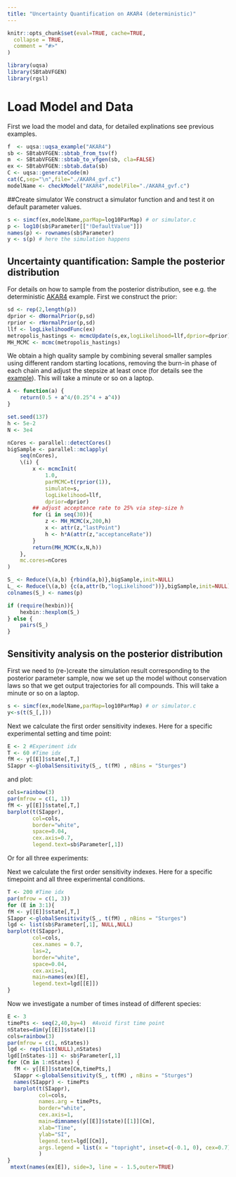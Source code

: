 ```yaml
---
title: "Uncertainty Quantification on AKAR4 (deterministic)"
---
```


```r
knitr::opts_chunk$set(eval=TRUE, cache=TRUE,
  collapse = TRUE,
  comment = "#>"
)
```

```r
library(uqsa)
library(SBtabVFGEN)
library(rgsl)
```

# Load Model and Data

First we load the model and data, for detailed explinations see previous examples.

```r
f  <- uqsa::uqsa_example("AKAR4") 
sb <- SBtabVFGEN::sbtab_from_tsv(f)
m  <- SBtabVFGEN::sbtab_to_vfgen(sb, cla=FALSE)
ex <- SBtabVFGEN::sbtab.data(sb)
C <- uqsa::generateCode(m)
cat(C,sep="\n",file="./AKAR4_gvf.c")
modelName <- checkModel("AKAR4",modelFile="./AKAR4_gvf.c")
```
##Create simulator
We construct a simulator function and and test it on default parameter values.
```r
s <- simcf(ex,modelName,parMap=log10ParMap) # or simulator.c
p <- log10(sb$Parameter[["!DefaultValue"]])
names(p) <- rownames(sb$Parameter)
y <- s(p) # here the simulation happens
```
## Uncertainty quantification: Sample the posterior distribution

For details on how to sample from the posterior distribution, see e.g. the deterministic [AKAR4](sampleAKAR4.html) example. 
First we construct the prior:

```r
sd <- rep(2,length(p))
dprior <- dNormalPrior(p,sd)
rprior <- rNormalPrior(p,sd)
llf <- logLikelihoodFunc(ex)
metropolis_hastings <- mcmcUpdate(s,ex,logLikelihood=llf,dprior=dprior)
MH_MCMC <- mcmc(metropolis_hastings)
```

We obtain a high quality sample by combining several smaller samples using different random starting locations, removing the burn-in phase of each chain and adjust the stepsize at least once (for details see the [example](sampleAKAR4.html)). This will take a minute or so on a laptop.


```r
A <- function(a) {
    return(0.5 + a^4/(0.25^4 + a^4))
}

set.seed(137)
h <- 5e-2
N <- 3e4

nCores <- parallel::detectCores()
bigSample <- parallel::mclapply(
    seq(nCores),
    \(i) {
        x <- mcmcInit(
            1.0,
            parMCMC=t(rprior(1)),
            simulate=s,
            logLikelihood=llf,
            dprior=dprior)
        ## adjust acceptance rate to 25% via step-size h
        for (i in seq(30)){
            z <- MH_MCMC(x,200,h)
            x <- attr(z,"lastPoint")
            h <- h*A(attr(z,"acceptanceRate"))
        }
        return(MH_MCMC(x,N,h))
    },
    mc.cores=nCores
)

S_ <- Reduce(\(a,b) {rbind(a,b)},bigSample,init=NULL)
L_ <- Reduce(\(a,b) {c(a,attr(b,"logLikelihood"))},bigSample,init=NULL)
colnames(S_) <- names(p)

```
```r
if (require(hexbin)){
    hexbin::hexplom(S_)
} else {
    pairs(S_)
}
```


## Sensitivity analysis on the posterior distribution

First we need to (re-)create the simulation result corresponding to the posterior parameter sample, now we set up the model without conservation laws so that we get output trajectories for all compounds. This will take a minute or so on a laptop.
```r
s <- simcf(ex,modelName,parMap=log10ParMap) # or simulator.c
y<-s(t(S_[,]))
```
Next we calculate the first order sensitivity indexes. Here for a specific experimental setting and time point:
```r
E <- 2 #Experiment idx
T <- 60 #Time idx
fM <- y[[E]]$state[,T,]
SIappr <-globalSensitivity(S_, t(fM) , nBins = "Sturges")
```
and plot:
```r
cols=rainbow(3)
par(mfrow = c(1, 1))
fM <- y[[E]]$state[,T,]
barplot(t(SIappr), 
        col=cols, 
        border="white", 
        space=0.04, 
        cex.axis=0.7,
        legend.text=sb$Parameter[,1])

```

Or for all three experiments:

Next we calculate the first order sensitivity indexes. Here for a specific timepoint and all three experimental conditions.
```r
T <- 200 #Time idx
par(mfrow = c(1, 3))
for (E in 3:1){
fM <- y[[E]]$state[,T,]
SIappr <-globalSensitivity(S_, t(fM) , nBins = "Sturges")
lgd <- list(sb$Parameter[,1], NULL,NULL)
barplot(t(SIappr), 
        col=cols,
        cex.names = 0.7,
        las=2,
        border="white", 
        space=0.04, 
        cex.axis=1,
        main=names(ex)[E],
        legend.text=lgd[[E]])
}
```

Now we investigate a number of times instead of different species:

```r
E <- 3
timePts <- seq(2,40,by=4)  #Avoid first time point 
nStates=dim(y[[E]]$state)[1]
cols=rainbow(3)
par(mfrow = c(1, nStates))
lgd <- rep(list(NULL),nStates)
lgd[[nStates-1]] <- sb$Parameter[,1]
for (Cm in 1:nStates) {
  fM <- y[[E]]$state[Cm,timePts,]
  SIappr <-globalSensitivity(S_, t(fM) , nBins = "Sturges")
  names(SIappr) <- timePts
  barplot(t(SIappr), 
          col=cols,
          names.arg = timePts,
          border="white", 
          cex.axis=1,
          main=dimnames(y[[E]]$state)[[1]][Cm],
          xlab="Time",
          ylab="SI",
          legend.text=lgd[[Cm]],
          args.legend = list(x = "topright", inset=c(-0.1, 0), cex=0.7)
          )
}
 mtext(names(ex[E]), side=3, line = - 1.5,outer=TRUE)
```